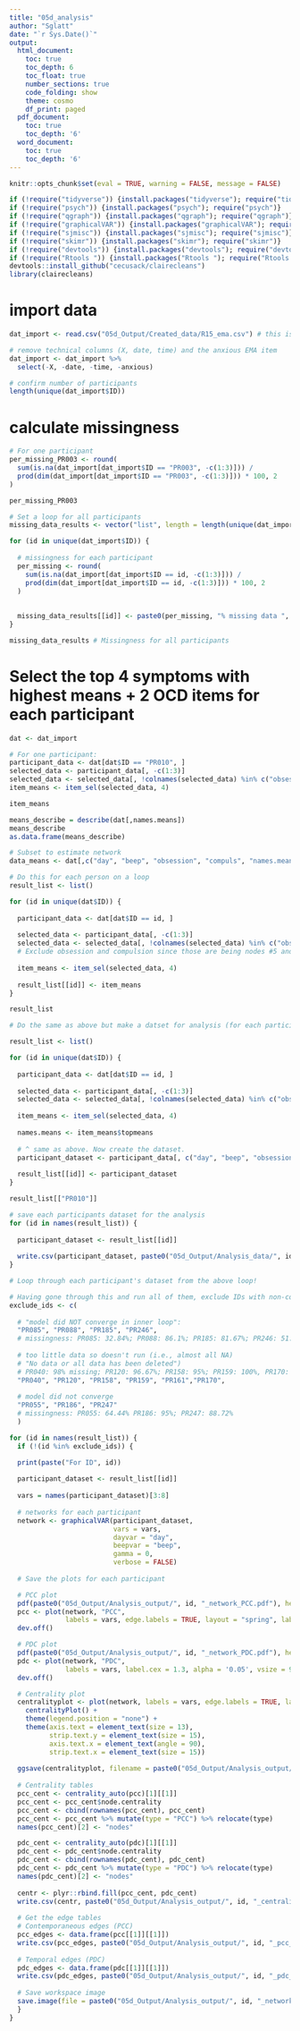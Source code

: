 ```yaml
---
title: "05d_analysis"
author: "Sglatt"
date: "`r Sys.Date()`"
output:
  html_document:
    toc: true
    toc_depth: 6
    toc_float: true
    number_sections: true
    code_folding: show
    theme: cosmo
    df_print: paged
  pdf_document:
    toc: true
    toc_depth: '6'
  word_document:
    toc: true
    toc_depth: '6'
---
```


```r
knitr::opts_chunk$set(eval = TRUE, warning = FALSE, message = FALSE)
```

```r
if (!require("tidyverse")) {install.packages("tidyverse"); require("tidyverse")} 
if (!require("psych")) {install.packages("psych"); require("psych")} 
if (!require("qgraph")) {install.packages("qgraph"); require("qgraph")} 
if (!require("graphicalVAR")) {install.packages("graphicalVAR"); require("graphicalVAR")} 
if (!require("sjmisc")) {install.packages("sjmisc"); require("sjmisc")} 
if (!require("skimr")) {install.packages("skimr"); require("skimr")} 
if (!require("devtools")) {install.packages("devtools"); require("devtools")}
if (!require("Rtools ")) {install.packages("Rtools "); require("Rtools ")}
devtools::install_github("cecusack/clairecleans")
library(clairecleans)
```

# import data
```r
dat_import <- read.csv("05d_Output/Created_data/R15_ema.csv") # this is the dataset created in 05d_data *with the column names changed by IV

# remove technical columns (X, date, time) and the anxious EMA item
dat_import <- dat_import %>%
  select(-X, -date, -time, -anxious)

# confirm number of participants
length(unique(dat_import$ID))
```

# calculate missingness
```r
# For one participant
per_missing_PR003 <- round(
  sum(is.na(dat_import[dat_import$ID == "PR003", -c(1:3)])) / 
  prod(dim(dat_import[dat_import$ID == "PR003", -c(1:3)])) * 100, 2
)

per_missing_PR003

# Set a loop for all participants
missing_data_results <- vector("list", length = length(unique(dat_import$ID)))

for (id in unique(dat_import$ID)) {
  
  # missingness for each participant
  per_missing <- round(
    sum(is.na(dat_import[dat_import$ID == id, -c(1:3)])) / 
    prod(dim(dat_import[dat_import$ID == id, -c(1:3)])) * 100, 2
  )
  
  
  missing_data_results[[id]] <- paste0(per_missing, "% missing data ", id)
}

missing_data_results # Missingness for all participants
```

# Select the top 4 symptoms with highest means + 2 OCD items for each participant
```r
dat <- dat_import

# For one participant:
participant_data <- dat[dat$ID == "PR010", ]
selected_data <- participant_data[, -c(1:3)]  
selected_data <- selected_data[, !colnames(selected_data) %in% c("obsession", "compuls")]  
item_means <- item_sel(selected_data, 4)

item_means

means_describe = describe(dat[,names.means])
means_describe
as.data.frame(means_describe)

# Subset to estimate network
data_means <- dat[,c("day", "beep", "obsession", "compuls", "names.means")] # Make a data frame that only has day, beep, top 4 means, and 2 OCD symptoms

# Do this for each person on a loop 
result_list <- list()

for (id in unique(dat$ID)) {
  
  participant_data <- dat[dat$ID == id, ]
  
  selected_data <- participant_data[, -c(1:3)]  
  selected_data <- selected_data[, !colnames(selected_data) %in% c("obsession", "compuls")]  
  # Exclude obsession and compulsion since those are being nodes #5 and #6
  
  item_means <- item_sel(selected_data, 4)
  
  result_list[[id]] <- item_means
}

result_list

# Do the same as above but make a datset for analysis (for each participant) - the top 4 means, the 2 obsession/compulsion items, day, and beep variables. 

result_list <- list()

for (id in unique(dat$ID)) {
  
  participant_data <- dat[dat$ID == id, ]
  
  selected_data <- participant_data[, -c(1:3)]  
  selected_data <- selected_data[, !colnames(selected_data) %in% c("obsession", "compuls")]  
  
  item_means <- item_sel(selected_data, 4)
  
  names.means <- item_means$topmeans
  
  # ^ same as above. Now create the dataset. 
  participant_dataset <- participant_data[, c("day", "beep", "obsession", "compuls", names.means)]
  
  result_list[[id]] <- participant_dataset
}

result_list[["PR010"]]

# save each participants dataset for the analysis
for (id in names(result_list)) {
  
  participant_dataset <- result_list[[id]]
  
  write.csv(participant_dataset, paste0("05d_Output/Analysis_data/", id, "_analysis_data.csv"))
}

```

```r
# Loop through each participant's dataset from the above loop!

# Having gone through this and run all of them, exclude IDs with non-convergence or issues:
exclude_ids <- c(
  
  # "model did NOT converge in inner loop": 
  "PR085", "PR088", "PR185", "PR246", 
  # missingness: PR085: 32.84%; PR088: 86.1%; PR185: 81.67%; PR246: 51.2% missing
  
  # too little data so doesn't run (i.e., almost all NA)
  # "No data or all data has been deleted")
  # PR040: 98% missing; PR120: 96.67%; PR158: 95%; PR159: 100%, PR170: 100%)
  "PR040", "PR120", "PR158", "PR159", "PR161","PR170",  
  
  # model did not converge
  "PR055", "PR186", "PR247" 
  # missingness: PR055: 64.44% PR186: 95%; PR247: 88.72%
  )

for (id in names(result_list)) {
  if (!(id %in% exclude_ids)) {

  print(paste("For ID", id))
  
  participant_dataset <- result_list[[id]]
  
  vars = names(participant_dataset)[3:8]
  
  # networks for each participant
  network <- graphicalVAR(participant_dataset, 
                          vars = vars, 
                          dayvar = "day", 
                          beepvar = "beep", 
                          gamma = 0, 
                          verbose = FALSE)
  
  # Save the plots for each participant

  # PCC plot
  pdf(paste0("05d_Output/Analysis_output/", id, "_network_PCC.pdf"), height = 5, width = 8)
  pcc <- plot(network, "PCC",
              labels = vars, edge.labels = TRUE, layout = "spring", label.cex = 1.3, alpha = '0.05', vsize = 9)
  dev.off()

  # PDC plot
  pdf(paste0("05d_Output/Analysis_output/", id, "_network_PDC.pdf"), height = 5, width = 8)
  pdc <- plot(network, "PDC",
              labels = vars, label.cex = 1.3, alpha = '0.05', vsize = 9, edge.labels = TRUE, repulsion = 1.5)
  dev.off()

  # Centrality plot
  centralityplot <- plot(network, labels = vars, edge.labels = TRUE, layout = "spring") %>% 
    centralityPlot() +
    theme(legend.position = "none") +
    theme(axis.text = element_text(size = 13),
          strip.text.y = element_text(size = 15),
          axis.text.x = element_text(angle = 90),
          strip.text.x = element_text(size = 15))
  
  ggsave(centralityplot, filename = paste0("05d_Output/Analysis_output/", id, "_centralityplot.png"))
  
  # Centrality tables
  pcc_cent <- centrality_auto(pcc)[1][[1]]
  pcc_cent <- pcc_cent$node.centrality
  pcc_cent <- cbind(rownames(pcc_cent), pcc_cent)
  pcc_cent <- pcc_cent %>% mutate(type = "PCC") %>% relocate(type)
  names(pcc_cent)[2] <- "nodes"

  pdc_cent <- centrality_auto(pdc)[1][[1]]
  pdc_cent <- pdc_cent$node.centrality
  pdc_cent <- cbind(rownames(pdc_cent), pdc_cent)
  pdc_cent <- pdc_cent %>% mutate(type = "PDC") %>% relocate(type)
  names(pdc_cent)[2] <- "nodes"
  
  centr <- plyr::rbind.fill(pcc_cent, pdc_cent)
  write.csv(centr, paste0("05d_Output/Analysis_output/", id, "_centralitytables.csv"), row.names = FALSE)
  
  # Get the edge tables
  # Contemporaneous edges (PCC)
  pcc_edges <- data.frame(pcc[[1]][[1]])
  write.csv(pcc_edges, paste0("05d_Output/Analysis_output/", id, "_pcc_edges.csv"), row.names = TRUE)
  
  # Temporal edges (PDC)
  pdc_edges <- data.frame(pdc[[1]][[1]])
  write.csv(pdc_edges, paste0("05d_Output/Analysis_output/", id, "_pdc_edges.csv"), row.names = TRUE)
  
  # Save workspace image 
  save.image(file = paste0("05d_Output/Analysis_output/", id, "_network_analysis.RData"))
  }
}
```


